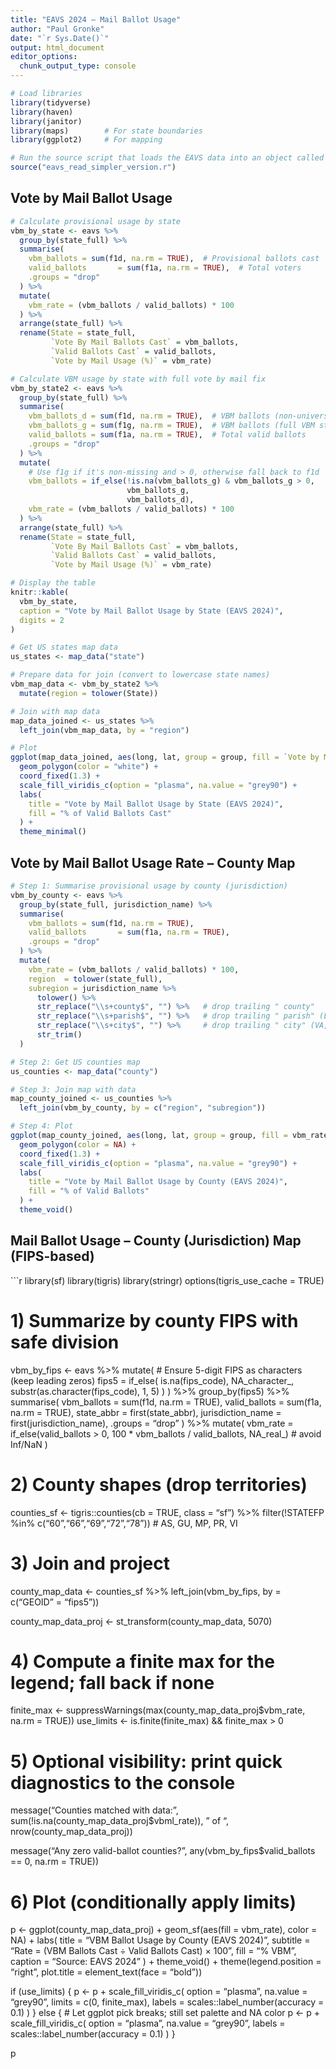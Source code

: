 ```yaml
---
title: "EAVS 2024 – Mail Ballot Usage"
author: "Paul Gronke"
date: "`r Sys.Date()`"
output: html_document
editor_options: 
  chunk_output_type: console
---
```


```r
# Load libraries
library(tidyverse)
library(haven)
library(janitor)
library(maps)        # For state boundaries
library(ggplot2)     # For mapping

# Run the source script that loads the EAVS data into an object called `eavs`
source("eavs_read_simpler_version.r")
```

## Vote by Mail Ballot Usage

```r

# Calculate provisional usage by state
vbm_by_state <- eavs %>%
  group_by(state_full) %>%
  summarise(
    vbm_ballots = sum(f1d, na.rm = TRUE),  # Provisional ballots cast
    valid_ballots       = sum(f1a, na.rm = TRUE),  # Total voters
    .groups = "drop"
  ) %>%
  mutate(
    vbm_rate = (vbm_ballots / valid_ballots) * 100
  ) %>%
  arrange(state_full) %>%
  rename(State = state_full,
         `Vote By Mail Ballots Cast` = vbm_ballots,
         `Valid Ballots Cast` = valid_ballots,
         `Vote by Mail Usage (%)` = vbm_rate)

# Calculate VBM usage by state with full vote by mail fix 
vbm_by_state2 <- eavs %>%
  group_by(state_full) %>%
  summarise(
    vbm_ballots_d = sum(f1d, na.rm = TRUE),  # VBM ballots (non-universal states)
    vbm_ballots_g = sum(f1g, na.rm = TRUE),  # VBM ballots (full VBM states)
    valid_ballots = sum(f1a, na.rm = TRUE),  # Total valid ballots
    .groups = "drop"
  ) %>%
  mutate(
    # Use f1g if it's non-missing and > 0, otherwise fall back to f1d
    vbm_ballots = if_else(!is.na(vbm_ballots_g) & vbm_ballots_g > 0,
                          vbm_ballots_g,
                          vbm_ballots_d),
    vbm_rate = (vbm_ballots / valid_ballots) * 100
  ) %>%
  arrange(state_full) %>%
  rename(State = state_full,
         `Vote By Mail Ballots Cast` = vbm_ballots,
         `Valid Ballots Cast` = valid_ballots,
         `Vote by Mail Usage (%)` = vbm_rate)

# Display the table
knitr::kable(
  vbm_by_state,
  caption = "Vote by Mail Ballot Usage by State (EAVS 2024)",
  digits = 2
)


```

```r
# Get US states map data
us_states <- map_data("state")

# Prepare data for join (convert to lowercase state names)
vbm_map_data <- vbm_by_state2 %>%
  mutate(region = tolower(State))

# Join with map data
map_data_joined <- us_states %>%
  left_join(vbm_map_data, by = "region")

# Plot
ggplot(map_data_joined, aes(long, lat, group = group, fill = `Vote by Mail Usage (%)`)) +
  geom_polygon(color = "white") +
  coord_fixed(1.3) +
  scale_fill_viridis_c(option = "plasma", na.value = "grey90") +
  labs(
    title = "Vote by Mail Ballot Usage by State (EAVS 2024)",
    fill = "% of Valid Ballots Cast"
  ) +
  theme_minimal()

```

## Vote by Mail Ballot Usage Rate – County Map

```r

# Step 1: Summarise provisional usage by county (jurisdiction)
vbm_by_county <- eavs %>%
  group_by(state_full, jurisdiction_name) %>%
  summarise(
    vbm_ballots = sum(f1d, na.rm = TRUE),
    valid_ballots       = sum(f1a, na.rm = TRUE),
    .groups = "drop"
  ) %>%
  mutate(
    vbm_rate = (vbm_ballots / valid_ballots) * 100,
    region  = tolower(state_full),
    subregion = jurisdiction_name %>%
      tolower() %>%
      str_replace("\\s+county$", "") %>%   # drop trailing " county"
      str_replace("\\s+parish$", "") %>%   # drop trailing " parish" (Louisiana)
      str_replace("\\s+city$", "") %>%     # drop trailing " city" (VA, MO)
      str_trim()
  )

# Step 2: Get US counties map
us_counties <- map_data("county")

# Step 3: Join map with data
map_county_joined <- us_counties %>%
  left_join(vbm_by_county, by = c("region", "subregion"))

# Step 4: Plot
ggplot(map_county_joined, aes(long, lat, group = group, fill = vbm_rate)) +
  geom_polygon(color = NA) +
  coord_fixed(1.3) +
  scale_fill_viridis_c(option = "plasma", na.value = "grey90") +
  labs(
    title = "Vote by Mail Ballot Usage by County (EAVS 2024)",
    fill = "% of Valid Ballots"
  ) +
  theme_void()
```


## Mail Ballot Usage – County (Jurisdiction) Map (FIPS-based)

```r
library(sf)
library(tigris)
library(stringr)
options(tigris_use_cache = TRUE)

# 1) Summarize by county FIPS with safe division
vbm_by_fips <- eavs %>%
  mutate(
    # Ensure 5-digit FIPS as characters (keep leading zeros)
    fips5 = if_else(
      is.na(fips_code),
      NA_character_,
      substr(as.character(fips_code), 1, 5)
    )
  ) %>%
  group_by(fips5) %>%
  summarise(
    vbm_ballots = sum(f1d, na.rm = TRUE),
    valid_ballots       = sum(f1a, na.rm = TRUE),
    state_abbr = first(state_abbr),
    jurisdiction_name = first(jurisdiction_name),
    .groups = "drop"
  ) %>%
  mutate(
    vbm_rate = if_else(valid_ballots > 0,
                               100 * vbm_ballots / valid_ballots,
                               NA_real_)  # avoid Inf/NaN
  )

# 2) County shapes (drop territories)
counties_sf <- tigris::counties(cb = TRUE, class = "sf") %>%
  filter(!STATEFP %in% c("60","66","69","72","78"))  # AS, GU, MP, PR, VI

# 3) Join and project
county_map_data <- counties_sf %>%
  left_join(vbm_by_fips, by = c("GEOID" = "fips5"))

county_map_data_proj <- st_transform(county_map_data, 5070)

# 4) Compute a finite max for the legend; fall back if none
finite_max <- suppressWarnings(max(county_map_data_proj$vbm_rate, na.rm = TRUE))
use_limits <- is.finite(finite_max) && finite_max > 0

# 5) Optional visibility: print quick diagnostics to the console
message("Counties matched with data: ",
        sum(!is.na(county_map_data_proj$vbml_rate)), " of ",
        nrow(county_map_data_proj))

message("Any zero valid-ballot counties? ",
        any(vbm_by_fips$valid_ballots == 0, na.rm = TRUE))

# 6) Plot (conditionally apply limits)
p <- ggplot(county_map_data_proj) +
  geom_sf(aes(fill = vbm_rate), color = NA) +
  labs(
    title = "VBM Ballot Usage by County (EAVS 2024)",
    subtitle = "Rate = (VBM Ballots Cast ÷ Valid Ballots Cast) × 100",
    fill = "% VBM",
    caption = "Source: EAVS 2024"
  ) +
  theme_void() +
  theme(legend.position = "right",
        plot.title = element_text(face = "bold"))

if (use_limits) {
  p <- p +
    scale_fill_viridis_c(
      option = "plasma",
      na.value = "grey90",
      limits = c(0, finite_max),
      labels = scales::label_number(accuracy = 0.1)
    )
} else {
  # Let ggplot pick breaks; still set palette and NA color
  p <- p +
    scale_fill_viridis_c(
      option = "plasma",
      na.value = "grey90",
      labels = scales::label_number(accuracy = 0.1)
    )
}

p
